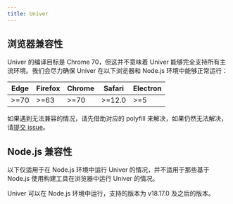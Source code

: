 ```yaml
---
title: Univer
---
```


## 浏览器兼容性

Univer 的编译目标是 Chrome 70，但这并不意味着 Univer 能够完全支持所有主流环境。我们会尽力确保 Univer 在以下浏览器和 Node.js 环境中能够正常运行：

| Edge | Firefox | Chrome | Safari | Electron |
| --- | --- | --- | --- | --- |
| >=70 | >=63 | >=70 | >=12.0 | >=5 |

如果遇到无法兼容的情况，请先借助对应的 polyfill 来解决，如果仍然无法解决，请[提交 issue](https://github.com/dream-num/univer/issues/new/choose)。

## Node.js 兼容性

<Callout type="warning">
  以下仅适用于在 Node.js 环境中运行 Univer 的情况，并不适用于那些基于 Node.js 使用构建工具在浏览器中运行 Univer 的情况。
</Callout>

Univer 可以在 Node.js 环境中运行，支持的版本为 v18.17.0 及之后的版本。
